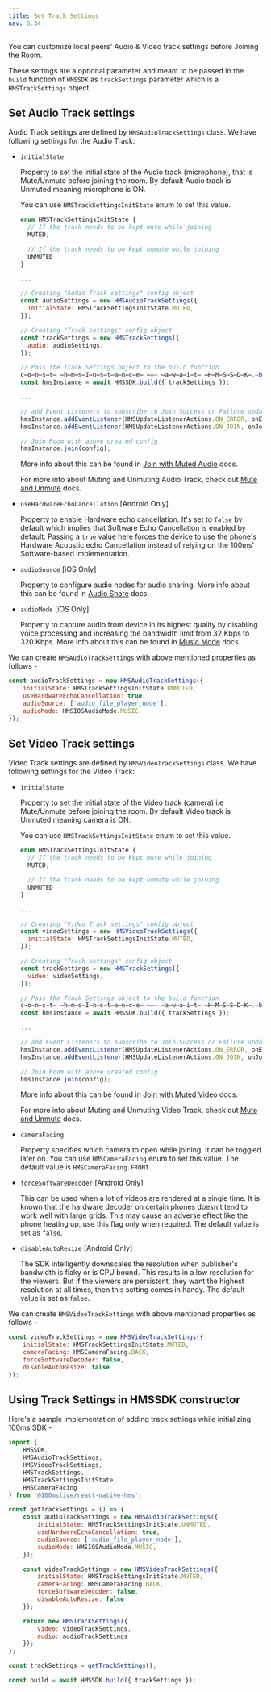 ```yaml
---
title: Set Track Settings
nav: 8.34
---
```


You can customize local peers' Audio & Video track settings before Joining the Room.

These settings are a optional parameter and meant to be passed in the `build` function of `HMSSDK` as `trackSettings` parameter which is a `HMSTrackSettings` object.

## Set Audio Track settings

Audio Track settings are defined by `HMSAudioTrackSettings` class. We have following settings for the Audio Track:

-   `initialState`

    Property to set the initial state of the Audio track (microphone), that is Mute/Unmute before joining the room. By default Audio track is Unmuted meaning microphone is ON.

    You can use `HMSTrackSettingsInitState` enum to set this value.

    ```js
    enum HMSTrackSettingsInitState {
      // If the track needs to be kept mute while joining
      MUTED,

      // If the track needs to be kept unmute while joining
      UNMUTED
    }

    ...

    // Creating "Audio Track settings" config object
    const audioSettings = new HMSAudioTrackSettings({
      initialState: HMSTrackSettingsInitState.MUTED,
    });

    // Creating "Track settings" config object
    const trackSettings = new HMSTrackSettings({
      audio: audioSettings,
    });

    // Pass the Track Settings object to the build function
    c̶o̶n̶s̶t̶ ̶h̶m̶s̶I̶n̶s̶t̶a̶n̶c̶e̶ ̶=̶ ̶a̶w̶a̶i̶t̶ ̶H̶M̶S̶S̶D̶K̶.̶b̶u̶i̶l̶d̶(̶)̶;̶
    const hmsInstance = await HMSSDK.build({ trackSettings });

    ...

    // add Event Listeners to subscribe to Join Success or Failure updates
    hmsInstance.addEventListener(HMSUpdateListenerActions.ON_ERROR, onError);
    hmsInstance.addEventListener(HMSUpdateListenerActions.ON_JOIN, onJoin);

    // Join Room with above created config
    hmsInstance.join(config);
    ```

    More info about this can be found in [Join with Muted Audio](/react-native/v2/how--to-guides/set-up-video-conferencing/join#join-with-muted-audio-video) docs.

    For more info about Muting and Unmuting Audio Track, check out [Mute and Unmute](/react-native/v2/how--to-guides/set-up-video-conferencing/mute) docs.

-   `useHardwareEchoCancellation` [Android Only]

    Property to enable Hardware echo cancellation. It's set to `false` by default which implies that Software Echo Cancellation is enabled by default. Passing a `true` value here forces the device to use the phone's Hardware Acoustic echo Cancellation instead of relying on the 100ms' Software-based implementation.

-   `audioSource` [iOS Only]

    Property to configure audio nodes for audio sharing. More info about this can be found in [Audio Share](/react-native/v2/how--to-guides/set-up-video-conferencing/local-audio-share) docs.

-   `audioMode` [iOS Only]

    Property to capture audio from device in its highest quality by disabling voice processing and increasing the bandwidth limit from 32 Kbps to 320 Kbps. More info about this can be found in [Music Mode](/react-native/v2/how--to-guides/set-up-video-conferencing/music-mode) docs.

We can create `HMSAudioTrackSettings` with above mentioned properties as follows -

```js
const audioTrackSettings = new HMSAudioTrackSettings({
    initialState: HMSTrackSettingsInitState.UNMUTED,
    useHardwareEchoCancellation: true,
    audioSource: ['audio_file_player_node'],
    audioMode: HMSIOSAudioMode.MUSIC,
});
```

## Set Video Track settings

Video Track settings are defined by `HMSVideoTrackSettings` class. We have following settings for the Video Track:

-   `initialState`

    Property to set the initial state of the Video track (camera) i.e Mute/Unmute before joining the room. By default Video track is Unmuted meaning camera is ON.

    You can use `HMSTrackSettingsInitState` enum to set this value.

    ```js
    enum HMSTrackSettingsInitState {
      // If the track needs to be kept mute while joining
      MUTED,

      // If the track needs to be kept unmute while joining
      UNMUTED
    }

    ...

    // Creating "Video Track settings" config object
    const videoSettings = new HMSVideoTrackSettings({
      initialState: HMSTrackSettingsInitState.MUTED,
    });

    // Creating "Track settings" config object
    const trackSettings = new HMSTrackSettings({
      video: videoSettings,
    });

    // Pass the Track Settings object to the build function
    c̶o̶n̶s̶t̶ ̶h̶m̶s̶I̶n̶s̶t̶a̶n̶c̶e̶ ̶=̶ ̶a̶w̶a̶i̶t̶ ̶H̶M̶S̶S̶D̶K̶.̶b̶u̶i̶l̶d̶(̶)̶;̶
    const hmsInstance = await HMSSDK.build({ trackSettings });

    ...

    // add Event Listeners to subscribe to Join Success or Failure updates
    hmsInstance.addEventListener(HMSUpdateListenerActions.ON_ERROR, onError);
    hmsInstance.addEventListener(HMSUpdateListenerActions.ON_JOIN, onJoin);

    // Join Room with above created config
    hmsInstance.join(config);
    ```

    More info about this can be found in [Join with Muted Video](/react-native/v2/how--to-guides/set-up-video-conferencing/join#join-with-muted-audio-video) docs.

    For more info about Muting and Unmuting Video Track, check out [Mute and Unmute](/react-native/v2/how--to-guides/set-up-video-conferencing/mute) docs.

-   `cameraFacing`

    Property specifies which camera to open while joining. It can be toggled later on. You can use `HMSCameraFacing` enum to set this value. The default value is `HMSCameraFacing.FRONT`.

-   `forceSoftwareDecoder` [Android Only]

    This can be used when a lot of videos are rendered at a single time. It is known that the hardware decoder on certain phones doesn't tend to work well with large grids. This may cause an adverse effect like the phone heating up, use this flag only when required. The default value is set as `false`.

-   `disableAutoResize` [Android Only]

    The SDK intelligently downscales the resolution when publisher's bandwidth is flaky or is CPU bound. This results in a low resolution for the viewers. But if the viewers are persistent, they want the highest resolution at all times, then this setting comes in handy. The default value is set as `false`.

We can create `HMSVideoTrackSettings` with above mentioned properties as follows -

```js
const videoTrackSettings = new HMSVideoTrackSettings({
    initialState: HMSTrackSettingsInitState.MUTED,
    cameraFacing: HMSCameraFacing.BACK,
    forceSoftwareDecoder: false,
    disableAutoResize: false
});
```

## Using Track Settings in HMSSDK constructor

Here's a sample implementation of adding track settings while initializing 100ms SDK -

```js
import {
    HMSSDK,
    HMSAudioTrackSettings,
    HMSVideoTrackSettings,
    HMSTrackSettings,
    HMSTrackSettingsInitState,
    HMSCameraFacing
} from '@100mslive/react-native-hms';

const getTrackSettings = () => {
    const audioTrackSettings = new HMSAudioTrackSettings({
        initialState: HMSTrackSettingsInitState.UNMUTED,
        useHardwareEchoCancellation: true,
        audioSource: ['audio_file_player_node'],
        audioMode: HMSIOSAudioMode.MUSIC,
    });

    const videoTrackSettings = new HMSVideoTrackSettings({
        initialState: HMSTrackSettingsInitState.MUTED,
        cameraFacing: HMSCameraFacing.BACK,
        forceSoftwareDecoder: false,
        disableAutoResize: false
    });

    return new HMSTrackSettings({
        video: videoTrackSettings,
        audio: audioTrackSettings
    });
};

const trackSettings = getTrackSettings();

const build = await HMSSDK.build({ trackSettings });
```
